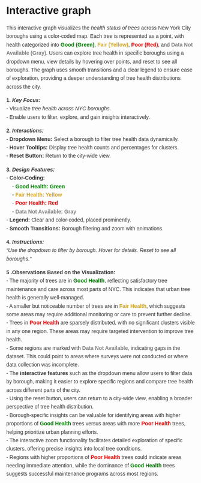 # Interactive graph

<style>
  * {
    font-family: sans-serif;
  }
</style> 

<div id="plot">
</div>

<p style="font-family: Arial, sans-serif; line-height: 1.6; color: #333;">
    This interactive graph visualizes the <i>health status of trees</i> across New York City boroughs using a color-coded map. Each tree is represented as a point, with health categorized into 
    <span style="color: green; font-weight: bold;">Good (Green)</span>, 
    <span style="color: goldenrod; font-weight: bold;">Fair (Yellow)</span>, 
    <span style="color: red; font-weight: bold;">Poor (Red)</span>, and 
    <span style="color: gray; font-weight: bold;">Data Not Available (Gray)</span>. 
    Users can explore tree health in specific boroughs using a dropdown menu, view details by hovering over points, and reset to see all boroughs. The graph uses smooth transitions and a clear legend to ensure ease of exploration, providing a deeper understanding of tree health distributions across the city.
</p>

<p style="font-family: Arial, sans-serif; line-height: 1.6; color: #333;">
    <b>1. <i>Key Focus:</i></b><br>
    - Visualize <i>tree health across NYC boroughs</i>.<br>
    - Enable users to filter, explore, and gain insights interactively.
</p>

<p style="font-family: Arial, sans-serif; line-height: 1.6; color: #333;">
    <b>2. <i>Interactions:</i></b><br>
    - <b>Dropdown Menu:</b> Select a borough to filter tree health data dynamically.<br>
    - <b>Hover Tooltips:</b> Display tree health counts and percentages for clusters.<br>
    - <b>Reset Button:</b> Return to the city-wide view.
</p>

<p style="font-family: Arial, sans-serif; line-height: 1.6; color: #333;">
    <b>3. <i>Design Features:</i></b><br>
    - <b>Color-Coding:</b><br>
    &nbsp;&nbsp;&nbsp;&nbsp;- <span style="color: green; font-weight: bold;">Good Health: Green</span><br>
    &nbsp;&nbsp;&nbsp;&nbsp;- <span style="color: goldenrod; font-weight: bold;">Fair Health: Yellow</span><br>
    &nbsp;&nbsp;&nbsp;&nbsp;- <span style="color: red; font-weight: bold;">Poor Health: Red</span><br>
    &nbsp;&nbsp;&nbsp;&nbsp;- <span style="color: gray; font-weight: bold;">Data Not Available: Gray</span><br>
    - <b>Legend:</b> Clear and color-coded, placed prominently.<br>
    - <b>Smooth Transitions:</b> Borough filtering and zoom with animations.
</p>

<p style="font-family: Arial, sans-serif; line-height: 1.6; color: #333;">
    <b>4. <i>Instructions:</i></b><br>
    <i>“Use the dropdown to filter by borough. Hover for details. Reset to see all boroughs.”</i>
</p>
<p style="font-family: Arial, sans-serif; line-height: 1.6; color: #333;">
    <b>5 .Observations Based on the Visualization:</b><br>
    - The majority of trees are in <span style="color: green; font-weight: bold;">Good Health</span>, reflecting satisfactory tree maintenance and care across most parts of NYC. This indicates that urban tree health is generally well-managed.<br>
    - A smaller but noticeable number of trees are in <span style="color: goldenrod; font-weight: bold;">Fair Health</span>, which suggests some areas may require additional monitoring or care to prevent further decline.<br>
    - Trees in <span style="color: red; font-weight: bold;">Poor Health</span> are sparsely distributed, with no significant clusters visible in any one region. These areas may require targeted intervention to improve tree health.<br>
    - Some regions are marked with <span style="color: gray; font-weight: bold;">Data Not Available</span>, indicating gaps in the dataset. This could point to areas where surveys were not conducted or where data collection was incomplete.<br>
    - The <b>interactive features</b> such as the dropdown menu allow users to filter data by borough, making it easier to explore specific regions and compare tree health across different parts of the city.<br>
    - Using the reset button, users can return to a city-wide view, enabling a broader perspective of tree health distribution.<br>
    - Borough-specific insights can be valuable for identifying areas with higher proportions of <span style="color: green; font-weight: bold;">Good Health</span> trees versus areas with more <span style="color: red; font-weight: bold;">Poor Health</span> trees, helping prioritize urban planning efforts.<br>
    - The interactive zoom functionality facilitates detailed exploration of specific clusters, offering precise insights into local tree conditions.<br>
    - Regions with higher proportions of <span style="color: red; font-weight: bold;">Poor Health</span> trees could indicate areas needing immediate attention, while the dominance of <span style="color: green; font-weight: bold;">Good Health</span> trees suggests successful maintenance programs across most regions.
</p>


<script src="https://cdn.jsdelivr.net/npm/d3@7"></script>
<script src="scripts/myscript.js"></script>
